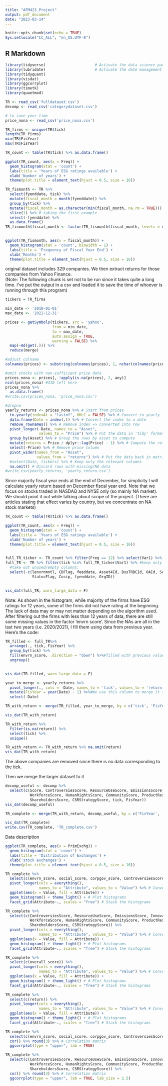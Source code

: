 ---
title: "AFM423_Project"
output: pdf_document
date: "2023-03-14"
---

```{r setup, include=FALSE}
knitr::opts_chunk$set(echo = TRUE)
Sys.setlocale("LC_ALL", "en_US.UTF-8")
```

## R Markdown

```{r, message = FALSE, warning = FALSE}
library(tidyverse)                      # Activate the data science package
library(lubridate)                      # Activate the date management package
library(tidyquant)
library(visdat)
library(ggcorrplot)
library(timetk)
library(quantmod)
```

```{r message=FALSE, warning=FALSE}
TR <- read_csv('fulldataset.csv')
decomp <- read_csv('categorydataset.csv')

# to save your time
price_nona <- read_csv('price_nona.csv')
```


```{r}
TR_firms <- unique(TR$tick)
length(TR_firms)
min(TR$FisYear)
max(TR$FisYear)
```

```{r}
TR_count <- table(TR$tick) %>% as.data.frame()

ggplot(TR_count, aes(x = Freq)) +
  geom_histogram(stat = 'count') + 
  labs(title = 'Years of ESG ratings available') +
  xlab('Number of years') + 
  theme(plot.title = element_text(hjust = 0.5, size = 16))
```


```{r}
TR_fismonth <- TR %>%
  select(fyenddate, tick) %>%
  mutate(fiscal_month = month(fyenddate)) %>%
  group_by(tick) %>% 
  mutate(fiscal_month = as.character(min(fiscal_month, na.rm = TRUE))) %>%
  slice(1) %>% # taking the first example
  select(-fyenddate) %>%
  as.data.frame()
TR_fismonth$fiscal_month <- factor(TR_fismonth$fiscal_month, levels = c("1", "2", "3", '4', '5', '6',
                                                                        '7', '8', '9', '10', '11', '12'))

ggplot(TR_fismonth, aes(x = fiscal_month)) +
  geom_histogram(stat = 'count', binwidth = 1) + 
  labs(title = 'Frequency of Fiscal Year End') +
  xlab('Months') + 
  theme(plot.title = element_text(hjust = 0.5, size = 16))
```


original dataset includes 329 companies. We then extract returns for those companies from Yahoo Finance.  
(Note: The following chunk is set not to be run since it takes quite a long time. I've put the output in a csv and loaded it to save the time of whoever is running through this program)
```{r eval=FALSE, include=FALSE}
tickers = TR_firms

min_date <- '2010-01-01'
max_date <- '2022-12-31'

prices <- getSymbols(tickers, src = 'yahoo',
                     from = min_date,
                     to = max_date,
                     auto.assign = TRUE,
                     warning = FALSE) %>%
  map(~Ad(get(.))) %>%
  reduce(merge)

#adjust colname
colnames(prices) <- substring(colnames(prices), 1, nchar(colnames(prices)) - 9)

#omit stocks with non-sufficient price data
prices_nona <- prices[, !apply(is.na(prices), 2, any)]
ncol(prices_nona) #310 left here
prices_nona %>%
  as.data.frame()
#write.csv(prices_nona, 'price_nona.csv')
```

```{r, include=FALSE}
#dropna
yearly_returns <- prices_nona %>% # Start from prices
  to.yearly(indexAt = "lastof", OHLC = FALSE) %>% # Convert to yearly
  data.frame(Date = index(.)) %>% # Convert the index to a date
  remove_rownames() %>% # Remove index => converted into row
  pivot_longer(-Date, names_to = "Asset",
               values_to = "Price") %>% # Put the data in 'tidy' format
  group_by(Asset) %>% # Group the rows by asset to compute
  mutate(returns = Price / dplyr::lag(Price) - 1) %>% # Compute the returns
  select(-Price) %>% # Remove price column
  pivot_wider(names_from = "Asset",
              values_from = "returns") %>% # Put the data back in matrix form
  #select(Date, tickers) %>% # Keep only the relevant columns
  na.omit() # Discard rows with missing/NA data
#write_csv(yearly_returns, 'yearly_return.csv')
```
Since majority fiscal year ends at the end of December, for simplicity I will calculate yearly return based on December fiscal year end. 
Note that we focus on stocks traded in NASDAQ and NYSE only (so mainly NA market). We should point it out while talking about scope of the project. (There are articles stating that effect varies by country, but we concentrate on NA stock markets)


```{r}
TR_count <- table(TR$tick) %>% as.data.frame()

ggplot(TR_count, aes(x = Freq)) +
  geom_histogram(stat = 'count') + 
  labs(title = 'Years of ESG ratings available') +
  xlab('Number of years') + 
  theme(plot.title = element_text(hjust = 0.5, size = 16))
  

full_TR_ticker <- TR_count %>% filter(Freq == 12) %>% select(Var1) %>% as.list()
full_TR <- TR %>% filter(tick %in% full_TR_ticker$Var1) %>% #keep only firms with 12 years data
  #take out unused/empty columns:
  select(-c(lenvrnmntl, CDFlag, feeddate, Asset4Id, BusTRBCId, OAId, Sedol, Isin,
            StatusFlag, Cusip, fyenddate, OrgID)) 
  

vis_dat(full_TR, warn_large_data = F) 

```
Note: As shown in the histogram, while majority of the firms have ESG ratings for 12 years, some of the firms did not have rating at the beginning. The lack of data may or may not matter depending on the algorithm used. 
After filtering out the firms with less than 12 years of data, there are still some missing values in the factor 'envrn score'. Since the NAs are all in the last two years (i.e. 2020/2021), I fill them using data from previous year. Here's the code:  

```{r}
TR_filled <- full_TR%>% 
  arrange(., tick, FisYear) %>%
  group_by(tick) %>% 
  fill(envrn_score, .direction = "down") %>%#filled with previous value
  ungroup()

  
vis_dat(TR_filled, warn_large_data = F) 
```


```{r}
year_to_merge <- yearly_returns %>%
  pivot_longer(., cols = -Date, names_to = 'tick', values_to = 'return') %>%
  mutate(FisYear = year(Date) - 1) %>%#We use this column to merge it to the factors, return of this year corresponds to factors from last year hence -1
  select(-Date)

TR_with_return <- merge(TR_filled, year_to_merge, by = c('tick', 'FisYear'), all.x = TRUE)

vis_dat(TR_with_return)

TR_with_return %>%
  filter(is.na(return)) %>%
  select(tick) %>%
  unique()

TR_with_return <- TR_with_return %>% na.omit(return)
vis_dat(TR_with_return)
```
The above companies are removed since there is no data corresponding to the tick.  

Then we merge the larger dataset to it
\newpage
```{r}
decomp_useful <- decomp %>%
  select(c(Score, ControversiesScore, ResourceUseScore, EmissionsScore, InnovationScore,
           WorkforceScore, HumanRightsScore, CommunityScore, ProductRespScore, ManagementScore,
           ShareholdersScore, CSRStrategyScore, tick, FisYear))
vis_dat(decomp_useful)
```



```{r}
TR_complete <- merge(TR_with_return, decomp_useful, by = c('FisYear', 'tick'),all.x = TRUE)

vis_dat(TR_complete)
write.csv(TR_complete, 'TR_complete.csv')
```

Data description
```{r}
ggplot(TR_complete, aes(x = PrimExchg)) +
  geom_histogram(stat = 'count') + 
  labs(title = 'Distribution of Exchanges') +
  xlab('stock exchanges') +
  theme(plot.title = element_text(hjust = 0.5, size = 16))
```

```{r}
TR_complete %>%
  select(c(envrn_score, social_score, corpgov_score, ControversiesScore)) %>% 
  pivot_longer(cols = everything(),
               names_to = "Attribute", values_to = "Value") %>% # Convert to 'compact' colu
  ggplot(aes(x = Value, fill = Attribute)) +
  geom_histogram() + theme_light() + # Plot histograms
  facet_grid(Attribute~., scales = "free") # Stack the histograms
```

```{r, fig.width= 5, fig.height= 8}
TR_complete %>%
  select(c(ControversiesScore, ResourceUseScore, EmissionsScore, InnovationScore,
           WorkforceScore, HumanRightsScore, CommunityScore, ProductRespScore, ManagementScore,
           ShareholdersScore, CSRStrategyScore)) %>% 
  pivot_longer(cols = everything(),
               names_to = "Attribute", values_to = "Value") %>% # Convert to 'compact' colu
  ggplot(aes(x = Value, fill = Attribute)) +
  geom_histogram() + theme_light() + # Plot histograms
  facet_grid(Attribute~., scales = "free") # Stack the histograms
```

```{r}
TR_complete %>%
  select(c(overall_score)) %>% 
  pivot_longer(cols = everything(),
               names_to = "Attribute", values_to = "Value") %>% # Convert to 'compact' colu
  ggplot(aes(x = Value, fill = Attribute)) +
  geom_histogram() + theme_light() + # Plot histograms
  facet_grid(Attribute~., scales = "free") # Stack the histograms
```

```{r}
TR_complete %>%
  select(c(return)) %>% 
  pivot_longer(cols = everything(),
               names_to = "Attribute", values_to = "Value") %>% # Convert to 'compact' colu
  ggplot(aes(x = Value, fill = Attribute)) +
  geom_histogram() + theme_light() + # Plot histograms
  facet_grid(Attribute~., scales = "free") # Stack the histograms
```

```{r}
TR_complete %>%
  select(c(envrn_score, social_score, corpgov_score, ControversiesScore)) %>%
  cor() %>% round(3) %>% # Correlation matrix
  ggcorrplot(type = "upper", lab = TRUE)
```

```{r}
TR_complete %>%
  select(c(ControversiesScore, ResourceUseScore, EmissionsScore, InnovationScore,
           WorkforceScore, HumanRightsScore, CommunityScore, ProductRespScore, ManagementScore,
           ShareholdersScore, CSRStrategyScore)) %>%
  cor() %>% round(3) %>% # Correlation matrix
  ggcorrplot(type = "upper", lab = TRUE, lab_size = 2.5) 
```

